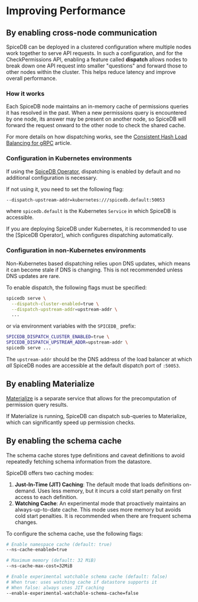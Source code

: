 
# Improving Performance

## By enabling cross-node communication

SpiceDB can be deployed in a clustered configuration where multiple nodes work together to serve API requests. In such a configuration, and for the CheckPermissions API, enabling a feature called **dispatch** allows nodes to break down one API request into smaller "questions" and forward those to other nodes within the cluster. This helps reduce latency and improve overall performance.

### How it works

Each SpiceDB node maintains an in-memory cache of permissions queries it has resolved in the past. When a new permissions query is encountered by one node, its answer may be present on another node, so SpiceDB will forward the request onward to the other node to check the shared cache.

For more details on how dispatching works, see the [Consistent Hash Load Balancing for gRPC] article.

[consistent hash load balancing for grpc]: https://authzed.com/blog/consistent-hash-load-balancing-grpc/

### Configuration in Kubernetes environments

If using the [SpiceDB Operator], dispatching is enabled by default and no additional configuration is necessary.

If not using it, you need to set the following flag:

```sh
--dispatch-upstream-addr=kubernetes:///spicedb.default:50053
```

where `spicedb.default` is the Kubernetes `Service` in which SpiceDB is accessible.

<Callout type="info">
  If you are deploying SpiceDB under Kubernetes, it is recommended to use the [SpiceDB Operator], which configures dispatching automatically.

  [spicedb operator]: /spicedb/ops/operator
</Callout>

### Configuration in non-Kubernetes environments

<Callout type="warning">
  Non-Kubernetes based dispatching relies upon DNS updates, which means it can become stale if DNS is changing. This is not recommended unless DNS updates are rare.
</Callout>

To enable dispatch, the following flags must be specified:

```sh
spicedb serve \
  --dispatch-cluster-enabled=true \
  --dispatch-upstream-addr=upstream-addr \
  ...
```

or via environment variables with the `SPICEDB_` prefix:

```sh
SPICEDB_DISPATCH_CLUSTER_ENABLED=true \
SPICEDB_DISPATCH_UPSTREAM_ADDR=upstream-addr \
spicedb serve ...
```

The `upstream-addr` should be the DNS address of the load balancer at which _all_ SpiceDB nodes are accessible at the default dispatch port of `:50053`.

## By enabling Materialize

[Materialize] is a separate service that allows for the precomputation of permission query results.

If Materialize is running, SpiceDB can dispatch sub-queries to Materialize, which can significantly speed up permission checks.

[Materialize]: /authzed/concepts/authzed-materialize

## By enabling the schema cache

The schema cache stores type definitions and caveat definitions to avoid repeatedly fetching schema information from the datastore.

SpiceDB offers two caching modes:

1. **Just-In-Time (JIT) Caching**: The default mode that loads definitions on-demand. Uses less memory, but it incurs a cold start penalty on first access to each definition.
2. **Watching Cache**: An experimental mode that proactively maintains an always-up-to-date cache. This mode uses more memory but avoids cold start penalties. It is recommended when there are frequent schema changes.

To configure the schema cache, use the following flags:

```bash
# Enable namespace cache (default: true)
--ns-cache-enabled=true

# Maximum memory (default: 32 MiB)
--ns-cache-max-cost=32MiB

# Enable experimental watchable schema cache (default: false)
# When true: uses watching cache if datastore supports it
# When false: always uses JIT caching
--enable-experimental-watchable-schema-cache=false
```
